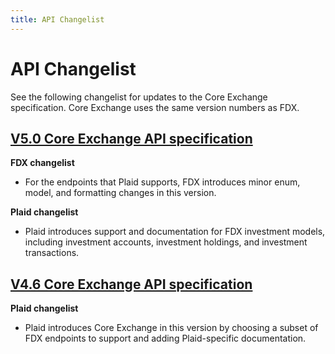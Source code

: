 ```yaml
---
title: API Changelist
---
```


# API Changelist

See the following changelist for updates to the Core Exchange specification. Core Exchange uses the same version numbers as FDX.

[V5.0 Core Exchange API specification](/api-versions/five-dot-zero)
---

**FDX changelist**

  - For the endpoints that Plaid supports, FDX introduces minor enum, model, and formatting changes in this version.

**Plaid changelist**

  - Plaid introduces support and documentation for FDX investment models, including investment accounts, investment holdings, and investment transactions.

[V4.6 Core Exchange API specification ](/api-versions/four-dot-six)
---

**Plaid changelist**

  - Plaid introduces Core Exchange in this version by choosing a subset of FDX endpoints to support and adding Plaid-specific documentation.
